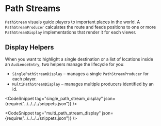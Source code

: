 
# Path Streams

`PathStream` visuals guide players to important places in the world. A `PathStreamProducer` calculates the route and feeds positions to one or more `PathStreamDisplay` implementations that render it for each viewer.

## Display Helpers

When you want to highlight a single destination or a list of locations inside an `AudienceEntry`, two helpers manage the lifecycle for you:

- `SinglePathStreamDisplay` – manages a single `PathStreamProducer` for each player.
- `MultiPathStreamDisplay` – manages multiple producers identified by an id.

<CodeSnippet tag="single_path_stream_display" json={require("../../../../snippets.json")} />

<CodeSnippet tag="multi_path_stream_display" json={require("../../../../snippets.json")} />


